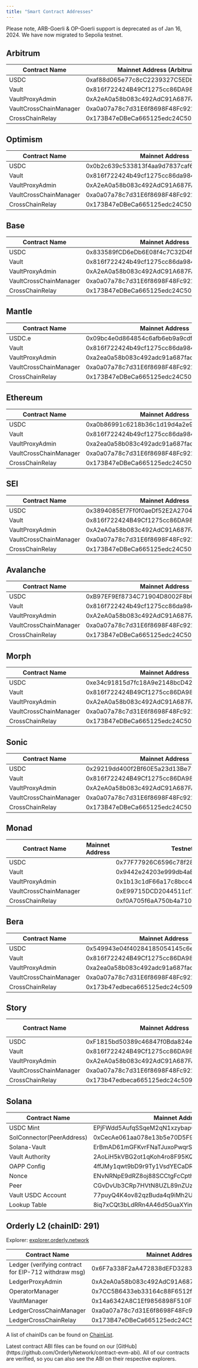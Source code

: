 ```yaml
---
title: "Smart Contract Addresses"
---
```


<Note>
  Please note, ARB-Goerli & OP-Goerli support is deprecated as of Jan 16, 2024. We have now migrated
  to Sepolia testnet.
</Note>

## Arbitrum

| Contract Name          | Mainnet Address (Arbitrum One)             | Testnet Address (Sepolia)                  |
| ---------------------- | ------------------------------------------ | ------------------------------------------ |
| USDC                   | 0xaf88d065e77c8cC2239327C5EDb3A432268e5831 | 0x75faf114eafb1BDbe2F0316DF893fd58CE46AA4d |
| Vault                  | 0x816f722424B49Cf1275cc86DA9840Fbd5a6167e9 | 0x0EaC556c0C2321BA25b9DC01e4e3c95aD5CDCd2f |
| VaultProxyAdmin        | 0xA2eA0a58b083c492AdC91A687FAc8B53AdB7c0Fd | 0xa3BB1F1Aa238AF13528965f069fD0a4F1595d8e9 |
| VaultCrossChainManager | 0xa0a07a78c7d31E6f8698F48Fc9219f9a3030f38C | 0xc8E38C1Fd1422f49DB592BAe619080EA5Deb50e0 |
| CrossChainRelay        | 0x173B47eDBeCa665125edc24C509bfE545CDA60a9 | 0x25eB1e506608ab7eb8f91802e1dae6963848ED25 |

## Optimism

| Contract Name          | Mainnet Address                            | Testnet Address (Sepolia)                  |
| ---------------------- | ------------------------------------------ | ------------------------------------------ |
| USDC                   | 0x0b2c639c533813f4aa9d7837caf62653d097ff85 | 0x5fd84259d66Cd46123540766Be93DFE6D43130D7 |
| Vault                  | 0x816f722424b49cf1275cc86da9840fbd5a6167e9 | 0xEfF2896077B6ff95379EfA89Ff903598190805EC |
| VaultProxyAdmin        | 0xA2eA0a58b083c492AdC91A687FAc8B53AdB7c0Fd | 0xEfD0cbED3f520cb59c6Cf8cE428a44978C18F8Fb |
| VaultCrossChainManager | 0xa0a07a78c7d31E6f8698F48Fc9219f9a3030f38C | 0x6C14bf583C142B66EC59F8fc725B255e3a94BAA3 |
| CrossChainRelay        | 0x173B47eDBeCa665125edc24C509bfE545CDA60a9 | 0x09a766D6bcA1Fd8FdB6c09b76084719cF94d041b |

## Base

| Contract Name          | Mainnet Address                            | Testnet Address (Sepolia)                  |
| ---------------------- | ------------------------------------------ | ------------------------------------------ |
| USDC                   | 0x833589fCD6eDb6E08f4c7C32D4f71b54bdA02913 | 0x036CbD53842c5426634e7929541eC2318f3dCF7e |
| Vault                  | 0x816f722424b49cf1275cc86da9840fbd5a6167e9 | 0xdc7348975aE9334DbdcB944DDa9163Ba8406a0ec |
| VaultProxyAdmin        | 0xA2eA0a58b083c492AdC91A687FAc8B53AdB7c0Fd | 0xe014a38501cF2B8139dED0b60Ed4FbD02C113b59 |
| VaultCrossChainManager | 0xa0a07a78c7d31E6f8698F48Fc9219f9a3030f38C | 0xc8E38C1Fd1422f49DB592BAe619080EA5Deb50e0 |
| CrossChainRelay        | 0x173B47eDBeCa665125edc24C509bfE545CDA60a9 | 0x25eB1e506608ab7eb8f91802e1dae6963848ED25 |

## Mantle

| Contract Name          | Mainnet Address                            | Testnet Address (Sepolia)                  |
| ---------------------- | ------------------------------------------ | ------------------------------------------ |
| USDC.e                 | 0x09bc4e0d864854c6afb6eb9a9cdf58ac190d0df9 | 0xAcab8129E2cE587fD203FD770ec9ECAFA2C88080 |
| Vault                  | 0x816f722424b49cf1275cc86da9840fbd5a6167e9 | 0xfb0E5f3D16758984E668A3d76f0963710E775503 |
| VaultProxyAdmin        | 0xa2ea0a58b083c492adc91a687fac8b53adb7c0fd | 0xdc7348975aE9334DbdcB944DDa9163Ba8406a0ec |
| VaultCrossChainManager | 0xa0a07a78c7d31E6f8698F48Fc9219f9a3030f38C | 0xC0031c46DB3A30245400cf3095FdFbac064063DD |
| CrossChainRelay        | 0x173B47eDBeCa665125edc24C509bfE545CDA60a9 | 0x92DD844c209Cb519Ab85C5D8b5f0e3F254A8Cdb1 |

## Ethereum

| Contract Name          | Mainnet Address                            | Testnet Address (Sepolia)                  |
| ---------------------- | ------------------------------------------ | ------------------------------------------ |
| USDC                   | 0xa0b86991c6218b36c1d19d4a2e9eb0ce3606eb48 | 0x1c7D4B196Cb0C7B01d743Fbc6116a902379C7238 |
| Vault                  | 0x816f722424b49cf1275cc86da9840fbd5a6167e9 | 0x0EaC556c0C2321BA25b9DC01e4e3c95aD5CDCd2f |
| VaultProxyAdmin        | 0xa2ea0a58b083c492adc91a687fac8b53adb7c0fd | 0xa3BB1F1Aa238AF13528965f069fD0a4F1595d8e9 |
| VaultCrossChainManager | 0xa0a07a78c7d31E6f8698F48Fc9219f9a3030f38C | 0xE3a4d50b99758b5A07762B12a61F3832A63AE143 |
| CrossChainRelay        | 0x173B47eDBeCa665125edc24C509bfE545CDA60a9 | 0xfD89A24390BfEBbA227c0e8BcD4447d0c3A84FC2 |



## SEI

| Contract Name          | Mainnet Address                            | Testnet Address (Arctic)                   |
| ---------------------- | ------------------------------------------ |--------------------------------------------|
| USDC                   | 0x3894085Ef7Ff0f0aeDf52E2A2704928d1Ec074F1 | 0xd5164A5a83c64E59F842bC091E06614b84D95fF5 |
| Vault                  | 0x816f722424B49Cf1275cc86DA9840Fbd5a6167e9 | 0xA603f6e124259d37e43dd5008cB7613164D6a6e3 |
| VaultProxyAdmin        | 0xA2eA0a58b083c492AdC91A687FAc8B53AdB7c0Fd | 0xDf3A1a266BCc75B88Ce9b786DF521F8DaeD5b08b |
| VaultCrossChainManager | 0xa0a07a78c7d31E6f8698F48Fc9219f9a3030f38C | 0xc8E38C1Fd1422f49DB592BAe619080EA5Deb50e0 |
| CrossChainRelay        | 0x173B47eDBeCa665125edc24C509bfE545CDA60a9 | 0x25eB1e506608ab7eb8f91802e1dae6963848ED25 |


## Avalanche

| Contract Name          | Mainnet Address                            | Testnet Address (Fuji)                     |
| ---------------------- | ------------------------------------------ |--------------------------------------------|
| USDC                   | 0xB97EF9Ef8734C71904D8002F8b6Bc66Dd9c48a6E | 0x5425890298aed601595a70ab815c96711a31bc65 |
| Vault                  | 0x816f722424b49cf1275cc86da9840fbd5a6167e9 | 0xAB6c8F6245B67421302AAe30AcEB10E00c30F463 |
| VaultProxyAdmin        | 0xA2eA0a58b083c492AdC91A687FAc8B53AdB7c0Fd | 0xB483f9D0bD47371B54087983214887c3Be103b92 |
| VaultCrossChainManager | 0xa0a07a78c7d31E6f8698F48Fc9219f9a3030f38C | 0x7246365Db2faeC60b8EF702Ba2c8Bbd5330E06F6 |
| CrossChainRelay        | 0x173B47eDBeCa665125edc24C509bfE545CDA60a9 | 0x9fA5512075be0FAa7f207aE42E02F34DE91E8256 |


## Morph

| Contract Name          | Mainnet Address | Testnet Address (Holesky)                  |
| ---------------------- |-----------------|--------------------------------------------|
| USDC                   | 0xe34c91815d7fc18A9e2148bcD4241d0a5848b693 | 0x6dD7917d2558b88d7A4CB75ccBC05b83EE73eC0e |
| Vault                  | 0x816f722424B49Cf1275cc86DA9840Fbd5a6167e9 | 0x11d60125F6F601eb1ebEAdE3DD3e8784E0884638 |
| VaultProxyAdmin        | 0xA2eA0a58b083c492AdC91A687FAc8B53AdB7c0Fd | 0xd5a526780DB88BD96e45a2897023EF91D1c67564 |
| VaultCrossChainManager | 0xa0a07a78c7d31E6f8698F48Fc9219f9a3030f38C | 0x17233845f1CD96ef160E4D89Ef41c46264882F3C |
| CrossChainRelay        | 0x173B47eDBeCa665125edc24C509bfE545CDA60a9 | 0x1E1fF5737Db00aaCD7822F389d8b310b4c41863C |


## Sonic

| Contract Name          | Mainnet Address | Testnet Address                            |
| ---------------------- |-----------------|--------------------------------------------|
| USDC                   | 0x29219dd400f2Bf60E5a23d13Be72B486D4038894 | 0x37f3E3CB84deA21d10cC8915889d3f3bFa6a1c24 |
| Vault                  | 0x816f722424B49Cf1275cc86DA9840Fbd5a6167e9 | 0x7514E0ef065F154a7768F85c44a06EeB207c06e4 |
| VaultProxyAdmin        | 0xA2eA0a58b083c492AdC91A687FAc8B53AdB7c0Fd | 0x17D2FE3B2c7f1905A81E1aedD2edfA5FDe94A801 |
| VaultCrossChainManager | 0xa0a07a78c7d31E6f8698F48Fc9219f9a3030f38C | 0x858113629af263CC960eC0Bd9934dE9aB2E7A704 |
| CrossChainRelay        | 0x173B47eDBeCa665125edc24C509bfE545CDA60a9 | 0xDf29Fd7DFc51e428Aa22e820AF1D2B90aE22A0E9 |


## Monad

| Contract Name          | Mainnet Address | Testnet Address                            |
| ---------------------- |-----------------|--------------------------------------------|
| USDC                   |  | 0x77F77926C6596c78f285D230Cd0dC8dC3540e3a6 |
| Vault                  |  | 0x9442e24203e999db4aE87E35Dc0c8F3C610c29A0 |
| VaultProxyAdmin        |  | 0x1b13c1dF66a17c8bcc4A6bB2Ed1e45313b0Eeb35 |
| VaultCrossChainManager |  | 0xE99715DCD2044511cf7679d28cc1F9c39e5b75f8 |
| CrossChainRelay        |  | 0xf0A705f6aA750b4a7100F1ff4b154c761FC454c1 |


## Bera

| Contract Name          | Mainnet Address | Testnet Address                            |
| ---------------------- |-----------------|--------------------------------------------|
| USDC                   | 0x549943e04f40284185054145c6e4e9568c1d3241 | 0x927aDF95255155D6f9718Cd190DbB29D041956E5 |
| Vault                  | 0x816f722424B49Cf1275cc86DA9840Fbd5a6167e9 | 0x9442e24203e999db4aE87E35Dc0c8F3C610c29A0 |
| VaultProxyAdmin        | 0xa2ea0a58b083c492adc91a687fac8b53adb7c0fd | 0x1b13c1dF66a17c8bcc4A6bB2Ed1e45313b0Eeb35 |
| VaultCrossChainManager | 0xa0a07a78c7d31E6f8698F48Fc9219f9a3030f38C | 0x37e8C37ebB829cd238A70C683De778F47520F78D |
| CrossChainRelay        | 0x173b47edbeca665125edc24c509bfe545cda60a9 | 0xB6FF777729FdcC3966b93832cd690D70cFb6Cd3A |


## Story

| Contract Name          | Mainnet Address | Testnet Address                            |
| ---------------------- |-----------------|--------------------------------------------|
| USDC                   | 0xF1815bd50389c46847f0Bda824eC8da914045D14 |  |
| Vault                  | 0x816f722424B49Cf1275cc86DA9840Fbd5a6167e9 |  |
| VaultProxyAdmin        | 0xA2eA0a58b083c492AdC91A687FAc8B53AdB7c0Fd |  |
| VaultCrossChainManager | 0xa0a07a78c7d31E6f8698F48Fc9219f9a3030f38C |  |
| CrossChainRelay        | 0x173b47edbeca665125edc24c509bfe545cda60a9 |  |


## Solana

| Contract Name                    | Mainnet Address                               | Testnet Address (Arctic)                      |
|----------------------------------|-----------------------------------------------|-----------------------------------------------|
| USDC Mint                        | EPjFWdd5AufqSSqeM2qN1xzybapC8G4wEGGkZwyTDt1v  | 4zMMC9srt5Ri5X14GAgXhaHii3GnPAEERYPJgZJDncDU  |
| SolConnector(PeerAddress)        | 0xCecAe061aa078e13b5e70D5F9eCee90a3F2B6AeA    | 0x5Bf771A65d057e778C5f0Ed52A0003316f94322D    |
| Solana-Vault                     | ErBmAD61mGFKvrFNaTJuxoPwqrS8GgtwtqJTJVjFWx9Q  | 9shwxWDUNhtwkHocsUAmrNAQfBH2DHh4njdAEdHZZkF2  |
| Vault Authority                  | 2AoLiH5kVBG2ot1qKoh4ro8F95KQb7HEBbJmkxrwYBec  | CT9AgCVpWQCuPyVMriYKxTdrkH5DFmn2oiYhGKcNwPCm  |
| OAPP Config                      | 4ffJMy1qwt9bD9r9Ty1VsdYECaDR88sP6JD1EFM7T1Np  | 5YsvfmqrMY9KWskY1e1uU2haJJZZHK7UAw8V6qpDsYm5  |
| Nonce                            | ENvNRNpE9dRZ8oj88SCCtgFcCpthdHwneb8D7kpZNoPB  | H26FHztWj6ACQPVbMzA1MAhaq7mv6uXNoQRK9qwiZwT3  |
| Peer                             | CGvDvUb3CRp7HVtN8UZL89nZUzYqJMwmHTMZgh1Lf4z6  | 5cX2eHYKTJLSJknNxFP1o79VKkB85qGVcR1Jys78pn9T  |
| Vault USDC Account               | 77puyQ4K4ov82qzBuda4q9iMh2Ux49YnnBNWqxQkcrXE  | HL4NkDbY9FgQySWJwpK92W8iXq1b5wovLvL7K3roedCj  |
| Lookup Table                     | 8iq7xCQt3bLdRRn4A46d5GuaXYinBoiAhbe2sUmZVzwg  | BbGKfxuPwDmu58BjPpd7PMG69TqnZjSpKaLDMgf9E9Dr  |

## 

## Orderly L2 (chainID: 291)

Explorer: [explorer.orderly.network](https://explorer.orderly.network/)

| Contract Name                                         | Mainnet Address                            | Testnet Address                            |
|-------------------------------------------------------| ------------------------------------------ | ------------------------------------------ |
| Ledger (verifying contract for EIP-712 withdraw msg)  | 0x6F7a338F2aA472838dEFD3283eB360d4Dff5D203 | 0x1826B75e2ef249173FC735149AE4B8e9ea10abff |
| LedgerProxyAdmin                                      | 0xA2eA0a58b083c492AdC91A687FAc8B53AdB7c0Fd | 0x24ea35cCD9d8c7aA5D35BDdc140A5f97D89289F8 |
| OperatorManager                                       | 0x7CC5B6433eb33164c88F6512f56C566CFC3420BF | 0x1A46be28AB241F5A64F82ddFc384911520E3d557 |
| VaultManager                                          | 0x14a6342A8C1Ef9856898F510FcCE377e46668F33 | 0x873c120b42C80D528389d85cEA9d4dC0197974aD |
| LedgerCrossChainManager                               | 0xa0a07a78c7d31E6f8698F48Fc9219f9a3030f38C | 0xb592011550a7E2a85c69EdF1788F460075b958fc |
| LedgerCrossChainRelay                                 | 0x173B47eDBeCa665125edc24C509bfE545CDA60a9 | 0xa1a9C94bb24B09739Af80E6EfaB7ca0F576182bc |

<Note>A list of chainIDs can be found on [ChainList](https://chainlist.org/).</Note>

<Note>
  Latest contract ABI files can be found on our
  [GitHub](https://github.com/OrderlyNetwork/contract-evm-abi). All of our contracts are verified,
  so you can also see the ABI on their respective explorers.
</Note>
